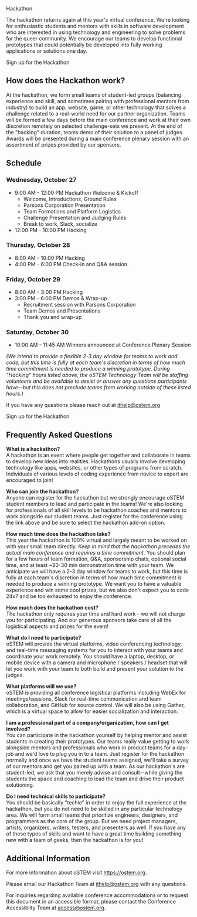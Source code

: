 
<SiteLayout title="Hackathon">

<div className="border-b-4 border-mulberry border-solid pb-4 mb-4 text-center">
    <p className="text-5xl font-display font-black">Hackathon</p>
</div>

The hackathon returns again at this year's virtual conference. We're looking for enthusiastic students
and mentors with skills in software development who are interested in using technology and engineering
to solve problems for the queer community. We encourage our teams to develop functional prototypes that
could potentially be developed into fully working applications or solutions one day.

<div className="text-center text-2xl m-4">
    <CTAButton onClick={"https://forms.gle/1jptNJhsmdL89TMQA"}>
        Sign up for the Hackathon
    </CTAButton>
</div>

## How does the Hackathon work?

At the hackathon, we form small teams of student-led groups
(balancing experience and skill, and sometimes pairing with professional mentors from industry)
to build an app, website, game, or other technology that solves a challenge related to a real-world
need for our partner organization. Teams will be formed a few days before the main conference and
work at their own discretion remotely on selected challenge-sets we present.  At the end of the
"hacking" duration, teams demo of their solution to a panel of judges. Awards will be presented
during a main conference plenary session with an assortment of prizes provided by our sponsors. 


## Schedule

### Wednesday, October 27

- 9:00 AM - 12:00 PM     Hackathon Welcome & Kickoff
    - Welcome, Introductions, Ground Rules
    - Parsons Corporation Presentation
    - Team Formations and Platform Logistics
    - Challenge Presentation and Judging Rules
    - Break to work, Slack, socialize
- 12:00 PM - 10:00 PM    Hacking
    
### Thursday, October 28

- 8:00 AM - 10:00 PM     Hacking
- 4:00 PM - 6:00 PM      Check-in and Q&A session

### Friday, October 29

- 8:00 AM - 3:00 PM	     Hacking
- 3:00 PM - 6:00 PM	     Demos & Wrap-up
    - Recruitment session with Parsons Corporation
    - Team Demos and Presentations
    - Thank you and wrap-up

### Saturday, October 30

- 10:00 AM - 11:45 AM	 Winners announced at Conference Plenary Session


*(We intend to provide a flexible 2-3 day window for teams to work and code, 
but this time is fully at each team's discretion in terms of how much time commitment
is needed to produce a winning prototype.  During "Hacking" hours listed above,
the oSTEM Technology Team will be staffing volunteers and be available to assist or
answer any questions participants have--but this does not preclude teams from working
outside of these listed hours.)*


If you have any questions please reach out at [ithelp@ostem.org](mailto:ithelp@ostem.org?subject=Hackathon%20Question%20)


<div className="text-center text-2xl m-4">
    <CTAButton onClick={"https://forms.gle/1jptNJhsmdL89TMQA"}>
        Sign up for the Hackathon
    </CTAButton>
</div>

## Frequently Asked Questions

**What is a hackathon?**  
A hackathon is an event where people get together and collaborate in teams to develop
new ideas into realities. Hackathons usually involve developing technology like apps,
websites, or other types of programs from scratch. Individuals of various levels of coding
experience from novice to expert are encouraged to join!


**Who can join the hackathon?**  
Anyone can register for the hackathon but we strongly encourage oSTEM student members to
lead and participate in the teams! We're also looking for professionals of all skill levels
to be hackathon coaches and mentors to work alongside our student teams.  Just register for
the conference using the link above and be sure to select the hackathon add-on option.


**How much time does the hackathon take?**  
This year the hackathon is 100% virtual and largely meant to be worked on with your small team directly.
*Keep in mind that the hackathon precedes the actual main conference and requires a time commitment.*
You should plan for a few hours of team formation, Q&A, sponsorship chats, optional social time,
and at least ~20-30 min demonstration time with your team.  We anticipate we will have a 2-3 day window
for teams to work, but this time is fully at each team's discretion in terms of how much time
commitment is needed to produce a winning prototype.  We want you to have a valuable experience
and win some cool prizes, but we also don't expect you to code 24x7 and be too exhausted to enjoy the conference.


**How much does the hackathon cost?**  
The hackathon only requires your time and hard work - we will not charge you for participating.
And our generous sponsors take care of all the logistical aspects and prizes for the event!


**What do I need to participate?**  
oSTEM will provide the virtual platforms, video conferencing technology, and real-time
messaging systems for you to interact with your teams and coordinate your work remotely.
You should have a laptop, desktop, or mobile device with a camera and microphone / speakers / headset
that will let you work with your team to both build and present your solution to the judges.


**What platforms will we use?**  
oSTEM is providing all conference logistical platforms including WebEx for meetings/sessions, 
Slack for real-time communication and team collaboration, and GitHub for source control.
We will also be using Gather, which is a virtual space to allow for easier socialization and interaction.


**I am a professional part of a company/organization, how can I get involved?**  
You can participate in the hackathon yourself by helping mentor and assist students in creating their prototypes.
Our teams really value getting to work alongside mentors and professionals who work in product
teams for a day-job and we'd love to plug you in to a team.  Just register for the hackathon normally
and once we have the student teams assigned, we'll take a survey of our mentors and get you paired
up with a team. As our hackathon's are student-led, we ask that you merely advise and consult--while
giving the students the space and coaching to lead the team and drive their product solutioning.


**Do I need technical skills to participate?**  
You should be basically "techie" in order to enjoy the full experience at the hackathon, 
but you do not need to be skilled in any particular technology area.
We will form small teams that prioritize engineers, designers, and programmers as the core of the group.
But we need project managers, artists, organizers, writers, testers, and presenters as well.
If you have any of these types of skills and want to have a great time building something 
new with a team of geeks, then the hackathon is for you!


## Additional Information

For more information about oSTEM visit https://ostem.org.

Please email our Hackathon Team at ithelp@ostem.org with any questions.

For inquiries regarding available conference accommodations or to request this
document in an accessible format, please contact the Conference Accessiblity Team at access@ostem.org.

</SiteLayout>
